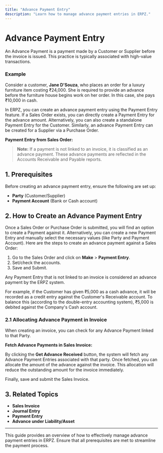 ```yaml
---
title: "Advance Payment Entry"
description: "Learn how to manage advance payment entries in ERPZ."
---
```


# Advance Payment Entry

An Advance Payment is a payment made by a Customer or Supplier before the invoice is issued. This practice is typically associated with high-value transactions.

### Example

Consider a customer, **Jane D'Souza**, who places an order for a luxury furniture item costing ₹24,000. She is required to provide an advance before the furniture house begins work on her order. In this case, she pays ₹10,000 in cash.

In ERPZ, you can create an advance payment entry using the Payment Entry feature. If a Sales Order exists, you can directly create a Payment Entry for the advance amount. Alternatively, you can also create a standalone Payment Entry for the Customer. Similarly, an advance Payment Entry can be created for a Supplier via a Purchase Order.

**Payment Entry from Sales Order:**

> **Note:** If a payment is not linked to an invoice, it is classified as an advance payment. These advance payments are reflected in the Accounts Receivable and Payable reports.

## 1. Prerequisites

Before creating an advance payment entry, ensure the following are set up:

- **Party** (Customer/Supplier)
- **Payment Account** (Bank or Cash account)

## 2. How to Create an Advance Payment Entry

Once a Sales Order or Purchase Order is submitted, you will find an option to create a Payment against it. Alternatively, you can create a new Payment Entry and manually select the necessary values (like Party and Payment Account). Here are the steps to create an advance payment against a Sales Order:

1. Go to the Sales Order and click on **Make** > **Payment Entry**.
2. Set/check the accounts.
3. Save and Submit.

Any Payment Entry that is not linked to an invoice is considered an advance payment by the ERPZ system.

For example, if the Customer has given ₹5,000 as a cash advance, it will be recorded as a credit entry against the Customer's Receivable account. To balance this (according to the double-entry accounting system), ₹5,000 is debited against the Company's Cash account.

### 2.1 Allocating Advance Payment in Invoice

When creating an invoice, you can check for any Advance Payment linked to that Party.

**Fetch Advance Payments in Sales Invoice:**

By clicking the **Get Advance Received** button, the system will fetch any Advance Payment Entries associated with that party. Once fetched, you can allocate the amount of the advance against the invoice. This allocation will reduce the outstanding amount for the invoice immediately.

Finally, save and submit the Sales Invoice.

## 3. Related Topics

- **Sales Invoice**
- **Journal Entry**
- **Payment Entry**
- **Advance under Liability/Asset**

---

This guide provides an overview of how to effectively manage advance payment entries in ERPZ. Ensure that all prerequisites are met to streamline the payment process.

